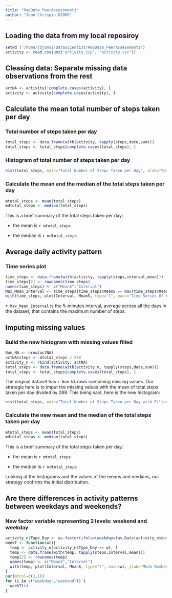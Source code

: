 ```yaml
---
title: "RepData_PeerAssessment1"
author: "Jean Chrispin DJOMO"
---
```


## Loading the data from my local reposiroy

```r
setwd ("/home/jdjomo1/DataScientist/RepData_PeerAssessment1")
activity <- read.csv(unz("activity.zip", "activity.csv"))
```

## Cleasing data: Separate missing data observations from the rest

```r
actNA <- activity[!complete.cases(activity), ]
activity <- activity[complete.cases(activity), ]
```

## Calculate the mean total number of steps taken per day
### Total number of steps taken per day

```r
total_steps <- data.frame(with(activity, tapply(steps,date,sum)))
total_steps <- total_steps[complete.cases(total_steps), ]
```

### Histogram of total number of steps taken per day
```r
hist(total_steps, main="Total Number of Steps Taken per Day", xlab="Total Steps per Day", col="red")
```

### Calculate the mean and the median of the total steps taken per day
```r
mtotal_steps <- mean(total_steps)
mdtotal_steps <- median(total_steps)
```

This is a brief summary of the total steps taken per day:

- the mean is `r mtotal_steps`

- the median is `r mdtotal_steps`

## Average daily activity pattern
###  Time series plot
```r
time_steps <- data.frame(with(activity, tapply(steps,interval,mean)))
time_steps[2] <- rownames(time_steps)
names(time_steps) <- c("MeanS","Interval")
Max_Mean_Interval <- time_steps[time_steps$MeanS == max(time_steps$MeanS), ]$Interval
with(time_steps, plot(Interval, MeanS, type="l", main="Time Series Of Average Steps Maken per Day", xlab="5-minutes Intervals in a Day", ylab="Mean Steps per Interval Across All Days", col="blue"))
```

`r Max_Mean_Interval` is the 5-minutes interval, average across all the days in the dataset, that contains the maximum number of steps.

## Imputing missing values
### Build the new histogram with missing values filled
```r
Num_NA <- nrow(actNA)
actNA$steps <- mtotal_steps / 288
activity_n <- rbind(activity, actNA)
total_steps <- data.frame(with(activity_n, tapply(steps,date,sum)))
total_steps <- total_steps[complete.cases(total_steps), ]
```
The original dataset has `r Num_NA` rows containing missing values. Our strategie here is to imput the missing values with the mean of total steps taken per day divided by 288. This being said, here is the new histogram:
```r
hist(total_steps, main="Total Number of Steps Taken per Day with Filled Missing Values", xlab="Total Steps per Day", col="red")
```

### Calculate the new mean and the median of the total steps taken per day
```r
mtotal_steps <- mean(total_steps)
mdtotal_steps <- median(total_steps)
```

This is a brief summary of the total steps taken per day:

- the mean is `r mtotal_steps`

- the median is `r mdtotal_steps`

Looking at the histograms and the values of the means and medians, our strategy confirms the initial distribution.

## Are there differences in activity patterns between weekdays and weekends?
### New factor variable representing 2 levels: weekend and weekday
```r
activity_n$Type_Day <- as.factor(ifelse(weekdays(as.Date(activity_n$date)) %in% c("Tuesday", "Wednesday", "Thursday", "Friday", "Monday"),"weekday","weekend"))
weekT <- function(wt){
  temp <- activity_n[activity_n$Type_Day == wt, ]
  temp <- data.frame(with(temp, tapply(steps,interval,mean)))
  temp[2] <- rownames(temp)
  names(temp) <- c("MeanS","Interval")
  with(temp, plot(Interval, MeanS, type="l", main=wt, ylab="Mean Number of Steps", col="blue"))
}
par(mfcol=c(2,1))
for (i in c("weekday","weekend")) {
  weekT(i)
}
```

